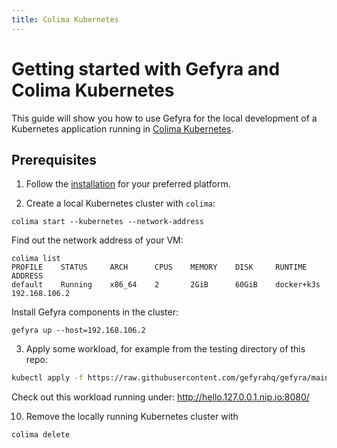 ```yaml
---
title: Colima Kubernetes
---
```



# Getting started with Gefyra and Colima Kubernetes
This guide will show you how to use Gefyra for the local development of a Kubernetes application running in [Colima Kubernetes](https://github.com/abiosoft/colima).


## Prerequisites
1. Follow the [installation](https://gefyra.dev/installation) for your preferred platform.

2. Create a local Kubernetes cluster with `colima`:    

```shell
colima start --kubernetes --network-address
```

Find out the network address of your VM:
```shell
colima list
PROFILE    STATUS     ARCH      CPUS    MEMORY    DISK     RUNTIME       ADDRESS
default    Running    x86_64    2       2GiB      60GiB    docker+k3s    192.168.106.2
```

Install Gefyra components in the cluster:
```shell
gefyra up --host=192.168.106.2
```


3. Apply some workload, for example from the testing directory of this repo:  
```sh
kubectl apply -f https://raw.githubusercontent.com/gefyrahq/gefyra/main/testing/workloads/hello.yaml
``` 

Check out this workload running under: http://hello.127.0.0.1.nip.io:8080/

<GettingStartedCommon hideUp={true} />

10. Remove the locally running Kubernetes cluster with 
```sh
colima delete
```

<Feedback />
